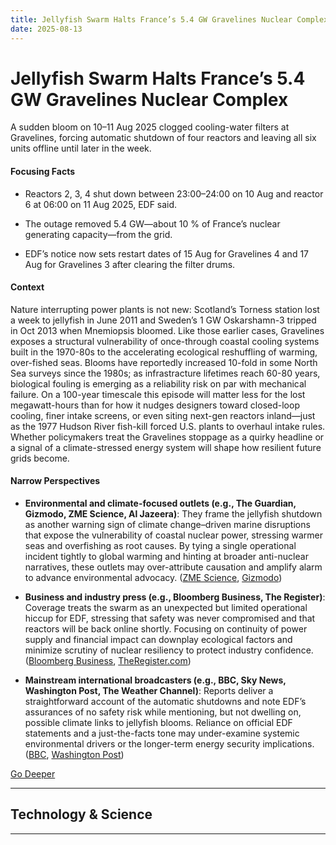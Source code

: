 ```yaml
---
title: Jellyfish Swarm Halts France’s 5.4 GW Gravelines Nuclear Complex
date: 2025-08-13
---
```


# Jellyfish Swarm Halts France’s 5.4 GW Gravelines Nuclear Complex

A sudden bloom on 10–11 Aug 2025 clogged cooling-water filters at Gravelines, forcing automatic shutdown of four reactors and leaving all six units offline until later in the week.

#### Focusing Facts

- Reactors 2, 3, 4 shut down between 23:00–24:00 on 10 Aug and reactor 6 at 06:00 on 11 Aug 2025, EDF said.

- The outage removed 5.4 GW—about 10 % of France’s nuclear generating capacity—from the grid.

- EDF’s notice now sets restart dates of 15 Aug for Gravelines 4 and 17 Aug for Gravelines 3 after clearing the filter drums.

#### Context

Nature interrupting power plants is not new: Scotland’s Torness station lost a week to jellyfish in June 2011 and Sweden’s 1 GW Oskarshamn-3 tripped in Oct 2013 when Mnemiopsis bloomed.  Like those earlier cases, Gravelines exposes a structural vulnerability of once-through coastal cooling systems built in the 1970-80s to the accelerating ecological reshuffling of warming, over-fished seas.  Blooms have reportedly increased 10-fold in some North Sea surveys since the 1980s; as infrastracture lifetimes reach 60-80 years, biological fouling is emerging as a reliability risk on par with mechanical failure.  On a 100-year timescale this episode will matter less for the lost megawatt-hours than for how it nudges designers toward closed-loop cooling, finer intake screens, or even siting next-gen reactors inland—just as the 1977 Hudson River fish-kill forced U.S. plants to overhaul intake rules.  Whether policymakers treat the Gravelines stoppage as a quirky headline or a signal of a climate-stressed energy system will shape how resilient future grids become.

#### Narrow Perspectives

- **Environmental and climate-focused outlets (e.g., The Guardian, Gizmodo, ZME Science, Al Jazeera)**: They frame the jellyfish shutdown as another warning sign of climate change–driven marine disruptions that expose the vulnerability of coastal nuclear power, stressing warmer seas and overfishing as root causes. By tying a single operational incident tightly to global warming and hinting at broader anti-nuclear narratives, these outlets may over-attribute causation and amplify alarm to advance environmental advocacy. ([ZME Science](https://www.zmescience.com/science/news-science/jellyfish-shut-down-nuclear/), [Gizmodo](https://gizmodo.com/jellyfish-overpower-nuclear-power-plant-in-show-of-force-from-mother-nature-2000641399))

- **Business and industry press (e.g., Bloomberg Business, The Register)**: Coverage treats the swarm as an unexpected but limited operational hiccup for EDF, stressing that safety was never compromised and that reactors will be back online shortly. Focusing on continuity of power supply and financial impact can downplay ecological factors and minimize scrutiny of nuclear resiliency to protect industry confidence. ([Bloomberg Business](https://www.bloomberg.com/news/articles/2025-08-12/french-nuclear-outages-caused-by-jellyfish-are-being-extended), [TheRegister.com](https://www.theregister.com/2025/08/12/france_nuclear_reactor_jellyfish_shutdown/))

- **Mainstream international broadcasters (e.g., BBC, Sky News, Washington Post, The Weather Channel)**: Reports deliver a straightforward account of the automatic shutdowns and note EDF’s assurances of no safety risk while mentioning, but not dwelling on, possible climate links to jellyfish blooms. Reliance on official EDF statements and a just-the-facts tone may under-examine systemic environmental drivers or the longer-term energy security implications. ([BBC](https://www.bbc.com/news/articles/cx299eyg7qko?at_medium=RSS&at_campaign=rss), [Washington Post](https://www.washingtonpost.com/world/2025/08/12/france-jellyfish-nuclear-plant-gravelines-shutdown/))


[Go Deeper](https://www.perplexity.ai/search?q=Jellyfish+Swarm+Halts+France%E2%80%99s+5.4+GW+Gravelines+Nuclear+Complex)

---

## Technology & Science

---

<a id='ariane-6s-third-flight-puts-metop-sga1-weather-satellite-in-polar-orbit'></a>
